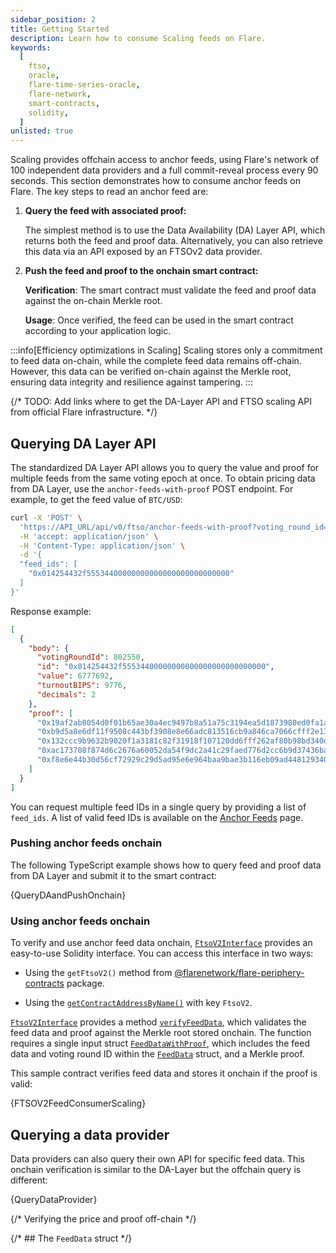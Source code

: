 ```yaml
---
sidebar_position: 2
title: Getting Started
description: Learn how to consume Scaling feeds on Flare.
keywords:
  [
    ftso,
    oracle,
    flare-time-series-oracle,
    flare-network,
    smart-contracts,
    solidity,
  ]
unlisted: true
---
```



Scaling provides offchain access to anchor feeds, using Flare's network of 100 independent data providers and a full commit-reveal process every 90 seconds.
This section demonstrates how to consume anchor feeds on Flare. The key steps to read an anchor feed are:

1. **Query the feed with associated proof:**

   The simplest method is to use the Data Availability (DA) Layer API, which returns both the feed and proof data. Alternatively, you can also retrieve this data via an API exposed by an FTSOv2 data provider.

2. **Push the feed and proof to the onchain smart contract:**

   **Verification**: The smart contract must validate the feed and proof data against the on-chain Merkle root.

   **Usage**: Once verified, the feed can be used in the smart contract according to your application logic.

:::info[Efficiency optimizations in Scaling]
Scaling stores only a commitment to feed data on-chain, while the complete feed data remains off-chain. However, this data can be verified on-chain against the Merkle root, ensuring data integrity and resilience against tampering.
:::

{/* TODO: Add links where to get the DA-Layer API and FTSO scaling API from official Flare infrastructure. */}

## Querying DA Layer API

The standardized DA Layer API allows you to query the value and proof for multiple feeds from the same voting epoch at once. To obtain pricing data from DA Layer, use the `anchor-feeds-with-proof` POST endpoint. For example, to get the feed value of `BTC/USD`:

```bash
curl -X 'POST' \
  'https://API_URL/api/v0/ftso/anchor-feeds-with-proof?voting_round_id=802550' \
  -H 'accept: application/json' \
  -H 'Content-Type: application/json' \
  -d '{
  "feed_ids": [
    "0x014254432f55534400000000000000000000000000"
  ]
}'
```

Response example:

```json
[
  {
    "body": {
      "votingRoundId": 802550,
      "id": "0x014254432f55534400000000000000000000000000",
      "value": 6777692,
      "turnoutBIPS": 9776,
      "decimals": 2
    },
    "proof": [
      "0x19af2ab8054d0f01b65ae30a4ec9497b8a51a75c3194ea5d1873980ed0fa1a58",
      "0xb9d5a8e6df11f9508c443bf3908e8e66adc813516cb9a846ca7066cfff2e13cb",
      "0x132ccc9b9632b9020f1a3181c82f31918f107120dd6fff262af80b98bd340d62",
      "0xac173708f874d6c2676a60052da54f9dc2a41c29faed776d2cc6b9d37436bafe",
      "0xf8e6e44b30d56cf72929c29d5ad95e6e964baa9bae3b116eb09ad448129340c3"
    ]
  }
]
```

You can request multiple feed IDs in a single query by providing a list of `feed_ids`. A list of valid feed IDs is available on the [Anchor Feeds](/ftso/scaling/anchor-feeds) page.

### Pushing anchor feeds onchain

The following TypeScript example shows how to query feed and proof data from DA Layer and submit it to the smart contract:

<CodeBlock language="javascript" title="query_da_and_push_onchain.js">
  {QueryDAandPushOnchain}
</CodeBlock>

### Using anchor feeds onchain

To verify and use anchor feed data onchain, [`FtsoV2Interface`](/ftso/solidity-reference/FtsoV2Interface) provides an easy-to-use Solidity interface. You can access this interface in two ways:

- Using the `getFtsoV2()` method from [@flarenetwork/flare-periphery-contracts](https://www.npmjs.com/package/@flarenetwork/flare-periphery-contracts) package.

- Using the [`getContractAddressByName()`](/network/solidity-reference/IFlareContractRegistry#getcontractaddressbyname) with key `FtsoV2`.

[`FtsoV2Interface`](/ftso/solidity-reference/FtsoV2Interface) provides a method [`verifyFeedData`](/ftso/solidity-reference/FtsoV2Interface#verifyfeeddata), which validates the feed data and proof against the Merkle root stored onchain.
The function requires a single input struct [`FeedDataWithProof`](/ftso/solidity-reference/FtsoV2Interface#feeddatawithproof), which includes the feed data and voting round ID within the [`FeedData`](/ftso/solidity-reference/FtsoV2Interface#feeddata) struct, and a Merkle proof.

This sample contract verifies feed data and stores it onchain if the proof is valid:

<CodeBlock language="solidity" title="FTSOV2FeedConsumerScaling.sol">
  {FTSOV2FeedConsumerScaling}
</CodeBlock>

## Querying a data provider

Data providers can also query their own API for specific feed data. This onchain verification is similar to the DA-Layer but the offchain query is different:

<CodeBlock language="javascript" title="query_data_provider.js">
  {QueryDataProvider}
</CodeBlock>

{/* Verifying the price and proof off-chain */}

{/* ## The `FeedData` struct */}
